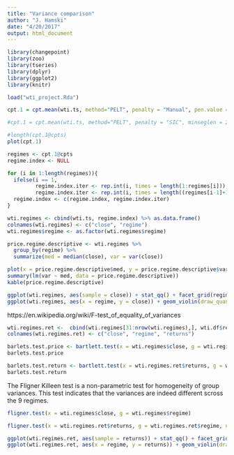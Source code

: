```yaml
---
title: "Variance comparison"
author: "J. Hamski"
date: "4/20/2017"
output: html_document
---
```


```r
library(changepoint)
library(zoo)
library(tseries)
library(dplyr)
library(ggplot2)
library(knitr)

load("wti_project.Rda")
```


```r
cpt.1 = cpt.mean(wti.ts, method="PELT", penalty = "Manual", pen.value = 10000, minseglen = 250)

#cpt.1 = cpt.mean(wti.ts, method="PELT", penalty = "SIC", minseglen = 250)

#length(cpt.1@cpts)
plot(cpt.1)
```

```r
regimes <- cpt.1@cpts
regime.index <- NULL

for (i in 1:length(regimes)){
  ifelse(i == 1, 
         regime.index.iter <- rep.int(i, times = length(1:regimes[i])), 
         regime.index.iter <- rep.int(i, times = length((regimes[i-1]+1):regimes[i])))
  regime.index <- c(regime.index, regime.index.iter)
}

wti.regimes <- cbind(wti.ts, regime.index) %>% as.data.frame()
colnames(wti.regimes) <- c("close", "regime")
wti.regimes$regime <- as.factor(wti.regimes$regime)
```

```r
price.regime.descriptive <- wti.regimes %>%
  group_by(regime) %>% 
  summarize(med = median(close), var = var(close))

plot(x = price.regime.descriptive$med, y = price.regime.descriptive$var, type = "p")
summary(lm(var ~ med, data = price.regime.descriptive))
kable(price.regime.descriptive)
```

```r
ggplot(wti.regimes, aes(sample = close)) + stat_qq() + facet_grid(regime ~ .)
ggplot(wti.regimes, aes(x = regime, y = close)) + geom_violin(draw_quantiles = 0.5) #+ geom_boxplot() 
```

https://en.wikipedia.org/wiki/F-test_of_equality_of_variances

```r

wti.regimes.ret <-  cbind(wti.regimes[31:nrow(wti.regimes),], wti.df$return) 
colnames(wti.regimes.ret) <- c("close", "regime", "returns")

barlets.test.price <- bartlett.test(x = wti.regimes$close, g = wti.regimes$regime)
barlets.test.price

barlets.test.return <- bartlett.test(x = wti.regimes.ret$returns, g = wti.regimes.ret$regime, na.action =  na.omit)
barlets.test.return
```
The Fligner Killeen test is a non-parametric test for homogeneity of group variances. This test indicates that the variances are indeed different scross the 9 regimes. 

```r
fligner.test(x = wti.regimes$close, g = wti.regimes$regime)

fligner.test(x = wti.regimes.ret$returns, g = wti.regimes.ret$regime, na.action =  na.omit)
```

```r
ggplot(wti.regimes.ret, aes(sample = returns)) + stat_qq() + facet_grid(regime ~ .)
ggplot(wti.regimes.ret, aes(x = regime, y = returns)) + geom_violin(draw_quantiles = 0.5) #+ geom_boxplot() 
```


